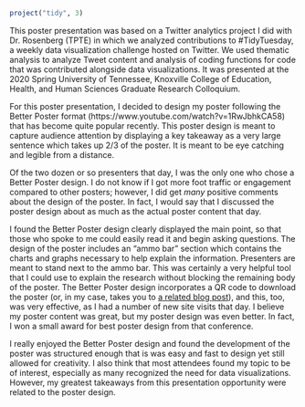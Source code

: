 
```r
project("tidy", 3)
```

This poster presentation was based on a Twitter analytics project I did with Dr. Rosenberg (TPTE) in which we analyzed contributions to #TidyTuesday, a weekly data visualization challenge hosted on Twitter. We used thematic analysis to analyze Tweet content and analysis of coding functions for code that was contributed alongside data visualizations. It was presented at the 2020 Spring University of Tennessee, Knoxville College of Education, Health, and Human Sciences Graduate Research Colloquium.

For this poster presentation, I decided to design my poster following the Better Poster format (https://www.youtube.com/watch?v=1RwJbhkCA58) that has become quite popular recently. This poster design is meant to capture audience attention by displaying a key takeaway as a very large sentence which takes up 2/3 of the poster. It is meant to be eye catching and legible from a distance.

Of the two dozen or so presenters that day, I was the only one who chose a Better Poster design. I do not know if I got more foot traffic or engagement compared to other posters; however, I did get *many* positive comments about the design of the poster. In fact, I would say that I discussed the poster design about as much as the actual poster content that day.

I found the Better Poster design clearly displayed the main point, so that those who spoke to me could easily read it and begin asking questions. The design of the poster includes an "ammo bar" section which contains the charts and graphs necessary to help explain the information. Presenters are meant to stand next to the ammo bar. This was certainly a very helpful tool that I could use to explain the research without blocking the remaining body of the poster. The Better Poster design incorporates a QR code to download the poster (or, in my case, takes you to [a related blog post](https://www.anthonyschmidt.co/talk/2020-3-becoming-tidyr-over-time/)), and this, too, was very effective, as I had a number of new site visits that day. I believe my poster content was great, but my poster design was even better. In fact, I won a small award for best poster design from that conference.

I really enjoyed the Better Poster design and found the development of the poster was structured enough that is was easy and fast to design yet still allowed for creativity. I also think that most attendees found my topic to be of interest, especially as many recognized the need for data visualizations. However, my greatest takeaways from this presentation opportunity were related to the poster design.
